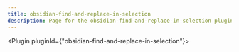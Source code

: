 ---
title: obsidian-find-and-replace-in-selection
description: Page for the obsidian-find-and-replace-in-selection plugin.
---


<Plugin pluginId={"obsidian-find-and-replace-in-selection"}></Plugin>